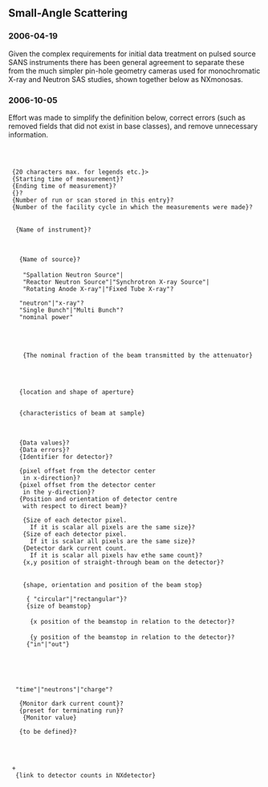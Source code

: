 ==Small-Angle Scattering==

===2006-04-19===
Given the complex requirements for initial data treatment on pulsed
source SANS instruments there has been general agreement to separate
these from the much simpler pin-hole geometry cameras used for
monochromatic X-ray and Neutron SAS studies, shown together below 
as NXmonosas.

===2006-10-05===

Effort was made to simplify the definition below, correct errors
(such as removed fields that did not exist in base classes),
and remove unnecessary information.

<?xml version="1.0" encoding="utf-8"?>
<!--
URL: ?
Editor:   Ron Ghosh <ron@ill.fr>
Principal Contributors:  Steve King <s.m.king@rl.ac.uk>, Mark Koennecke <Mark.Koennecke@psi.ch>, P.Jemian APS, J.Suzuki-san JPARC, A.Gotz ESRF 
                         
Valuable comments from N. Maliszewskyj, P Kienzle NIST, N. Terrill DIAMOND

Version October 2006
-->
<NXroot>
 <NXentry name="{Entry Name}">
  <title>{Extended title for entry}?</title>
  <short_title>{20 characters max. for legends etc.}></short_title>
  <start_time type="ISO8601">{Starting time of measurement}?</start_time>
  <end_time type="ISO8601">{Ending time of measurement}?</end_time>
  <experiment_identifier type="NX_CHAR">{}?</experiment_identifier>
  <run_number type="NX_INT">{Number of run or scan stored in this entry}?</run_number>
  <run_cycle type="NX_CHAR">{Number of the facility cycle in which the measurements were made}?</run_cycle>

  <NXinstrument name="{Name of instrument}">
   <name short_name="{short name of instrument}">{Name of instrument}?
   </name>

   <NXsource name="{Name of facility}">
    <name type="NX_CHAR">{Name of source}?</name>
    <type type="NX_CHAR">
     "Spallation Neutron Source"|
     "Reactor Neutron Source"|"Synchrotron X-ray Source"|
     "Rotating Anode X-ray"|"Fixed Tube X-ray"?
    </type>
    <probe type="NX_CHAR">"neutron"|"x-ray"?</probe>
    <bunch_mode type="NX_CHAR">"Single Bunch"|"Multi Bunch"?</bunch_mode>
    <power type="NX_FLOAT">"nominal power"</power>
   </NXsource>

   <NXattenuator name="{Name of beam attenuator}">
    <attenuator_transmission type="NX_FLOAT">
     {The nominal fraction of the beam transmitted by the attenuator}
    </attenuator_transmission>
   </NXattenuator>

   <NXaperture name="Name of beamline aperture">
    <NXgeometry name="geometry">{location and shape of aperture}</NXgeometry>
   </NXaperture>

<!-- the key components for analysing resolution effects are contained in the following NXbeam, REQUIRED, defining beam characteristics at 
  the sample, and the sample aperture and detector pixels descriptions in NXdetector -->
     
   <NXbeam name="Beam_at_sample"> {characteristics of beam at sample}
   </NXbeam>

   <NXdetector name="{Name of bank of detectors, or multidetector}">
    <data type="NX_FLOAT[i,j,...]|NX_INT[i,j,...]">{Data values}?</data>
    <data_errors type="NX_FLOAT[i,j,...]">{Data errors}?</data_errors>
    <detector_number type="NX_INT[i]">{Identifier for detector}?
    </detector_number>
    <x_offset type="NX_FLOAT[k+1]">{pixel offset from the detector center 
     in x-direction}?</x_offset>
    <y_offset type="NX_FLOAT[l+1]">{pixel offset from the detector center 
     in the y-direction}?</y_offset>
    <NXgeometry name="SD_Distance">{Position and orientation of detector centre
     with respect to direct beam}?
    </NXgeometry>
     <x_pixelsize type="NX_FLOAT[i?]">{Size of each detector pixel. 
       If it is scalar all pixels are the same size}?</x_pixelsize>
     <y_pixelsize type="NX_FLOAT[i?]">{Size of each detector pixel. 
       If it is scalar all pixels are the same size}?</y_pixelsize>
     <quiet_count type="NX_FLOAT[i?]">{Detector dark current count.  
       If it is scalar all pixels hav ethe same count}?</quiet_count>
     <NXgeometry name="beam_center">{x,y position of straight-through beam on the detector}?</NXgeometry>
   </NXdetector>
    <NXbeam_stop name="Name of beam stop">
     <NXgeometry name="geometry">{shape, orientation and position of the beam stop}
     </NXgeometry>
      <description type="NX_CHAR">{ "circular"|"rectangular"}?</description>
      <size type="NX_FLOAT">{size of beamstop}</size>
      <x type="NX_FLOAT">
       {x position of the beamstop in relation to the detector}?</x>
      <y type="NX_FLOAT">
       {y position of the beamstop in relation to the detector}?</y>
      <status type="NX_CHAR">{"in"|"out"}</status>
    </NXbeam_stop>
  </NXinstrument>

  <NXmonitor name="control {Name of the monitor}">
    <counting_mode type="NX_CHAR">
   "time"|"neutrons"|"charge"?<!--CHANGE THE NXMonitor base class !-->
    </counting_mode>
    <quiet_count type="NX_FLOAT">{Monitor dark current count}?</quiet_count>
    <preset type="NX_FLOAT32">{preset for terminating run}?</preset>
    <data type="NX_INT32"> {Monitor value}
    </data>
    <NXcharacterization name="quiet_count">{to be defined}?</NXcharacterization></NXmonitor>

  <NXsample name="{Name of sample}">
  </NXsample>

  <NXdata name="Datablock name">+
   <data type="NX_INT[...] | NX_FLOAT[...]" signal="1">{link to detector counts in NXdetector}</data>
  </NXdata>
 </NXentry>
</NXroot>